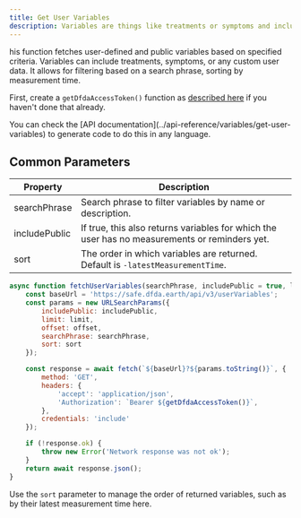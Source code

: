 ```yaml
---
title: Get User Variables
description: Variables are things like treatments or symptoms and include analysis settings and statistics.
---
```


his function fetches user-defined and public variables based on specified criteria.
Variables can include treatments, symptoms, or any custom user data.
It allows for filtering based on a search phrase, sorting by measurement time.

First, create a `getDfdaAccessToken()` function as [described here](guides/get-access-token) if you haven't done that already.

<Note>
  You can check the [API documentation](../api-reference/variables/get-user-variables) to generate code to do this in any language.
</Note>

## Common Parameters
| Property      | Description                                                                                   |
|---------------|-----------------------------------------------------------------------------------------------|
| searchPhrase  | Search phrase to filter variables by name or description.                                     |
| includePublic | If true, this also returns variables for which the user has no measurements or reminders yet. |
| sort          | The order in which variables are returned. Default is `-latestMeasurementTime`.               |


```javascript
async function fetchUserVariables(searchPhrase, includePublic = true, limit = 10, offset = 0, sort = '-latestMeasurementTime') {
    const baseUrl = 'https://safe.dfda.earth/api/v3/userVariables';
    const params = new URLSearchParams({
        includePublic: includePublic,
        limit: limit,
        offset: offset,
        searchPhrase: searchPhrase,
        sort: sort
    });

    const response = await fetch(`${baseUrl}?${params.toString()}`, {
        method: 'GET',
        headers: {
            'accept': 'application/json',
            'Authorization': `Bearer ${getDfdaAccessToken()}`,
        },
        credentials: 'include'
    });

    if (!response.ok) {
        throw new Error('Network response was not ok');
    }
    return await response.json();
}
```

<Tip>Use the `sort` parameter to manage the order of returned variables, such as by their latest measurement time here.</Tip>


